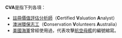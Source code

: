 '''CVA'''是指下列各項：

*[[註冊價值評估分析師|註冊價值評估分析師]]（'''C'''ertified '''V'''aluation '''A'''nalyst）
*[[澳洲環保志工|澳洲環保志工]]（'''C'''onservation '''V'''olunteers '''A'''ustralia）
*[[美國海軍|美國海軍]]曾經使用過，代表攻擊[[航空母艦|航空母艦]]的編號縮寫。

{{disambig|Cat=三字拉丁字母縮寫消歧義}}